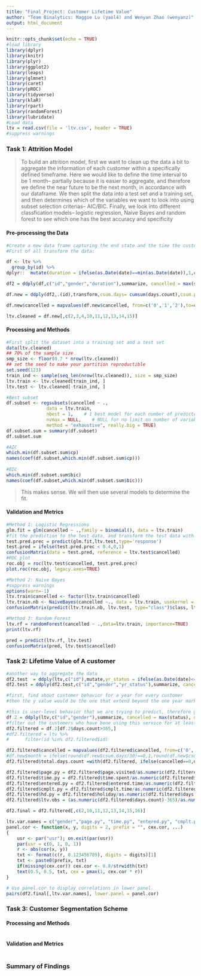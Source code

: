 ```yaml
---
title: "Final_Project: Customer Lifetime Value"
author: "Team Binalytics: Maggie Lu (yaol4) and Wenyan Zhao (wenyanz)"
output: html_document
---
```


```r
knitr::opts_chunk$set(echo = TRUE)
#load library
library(dplyr)
library(knitr)
library(plyr)
library(ggplot2)
library(leaps)
library(glmnet)
library(caret)
library(pROC)
library(tidyverse)
library(klaR)
library(rpart)
library(randomForest)
library(lubridate)
#Load data
ltv = read.csv(file = 'ltv.csv', header = TRUE)
#suppress warnings
```

### Task 1: Attrition Model
> To build an attrition model, first we want to clean up the data a bit to aggregate the information of each customer within a specifically defined timeframe. Here we would like to define the time interval to be 1 month-- partially because it is easier to aggregate, and therefore we define the near future to be the next month, in accordance with our dataframe. We then split the data into a test set and a training set, and then determines which of the variables we want to look into using subset selection criterias-- AIC/BIC. Finally, we look into different classfication models-- logistic regression, Naive Bayes and random forest to see which one has the best accuracy and specificity

#### Pre-processing the Data
```r

#Create a new data frame capturing the end state and the time the customer's in the system
#First of all transform the data: 

df <- ltv %>%
  group_by(id) %>%
dplyr::  mutate(duration = ifelse(as.Date(date)==min(as.Date(date)),1,ceiling(((as.Date(date)-min(as.Date(date))))/30)))

df2 = ddply(df,c("id","gender","duration"),summarize, cancelled = max(status), days.count = length(date), page.visited=sum(pages),time.spent=sum(onsite),entered.time = sum(entered), cmplt.time = sum(completed),holiday = max(holiday))

df.new = ddply(df2,.(id),transform,csum.days= cumsum(days.count),csum.page=cumsum(page.visited),csum.onsite= cumsum(time.spent), csum.entered = cumsum(entered.time), csum.cmplt.time = cumsum(cmplt.time))

df.new$cancelled = mapvalues(df.new$cancelled, from=c('0','1','2'),to=c(0,0,1))

ltv.cleaned = df.new[,c(2,3,4,10,11,12,13,14,15)]
```

#### Processing and Methods
```r
#First split the dataset into a training set and a test set
data(ltv.cleaned)
## 70% of the sample size
smp_size <- floor(0.7 * nrow(ltv.cleaned))
## set the seed to make your partition reproductible
set.seed(123)
train_ind <- sample(seq_len(nrow(ltv.cleaned)), size = smp_size)
ltv.train <- ltv.cleaned[train_ind, ]
ltv.test <- ltv.cleaned[-train_ind, ]

#Best subset
df.subset <- regsubsets(cancelled ~ .,
               data = ltv.train,
               nbest = 1,    # 1 best model for each number of predictors
               nvmax = NULL,    # NULL for no limit on number of variables
               method = "exhaustive", really.big = TRUE)
df.subset.sum = summary(df.subset)
df.subset.sum

#AIC
which.min(df.subset.sum$cp)
names(coef(df.subset,which.min(df.subset.sum$cp)))
 
#BIC
which.min(df.subset.sum$bic)
names(coef(df.subset,which.min(df.subset.sum$bic)))
```
> This makes sense. We will then use several models to determine the fit.

#### Validation and Metrics
```r
#Method 1: Logistic Regressions
glm.fit = glm(cancelled ~ .,family = binomial(), data = ltv.train)
#fit the prediction to the test data, and transform the test data with a cut off of 0.5 to see the confusion matrix for fitting
test.pred.prec = predict(glm.fit,ltv.test,type='response')
test.pred = ifelse(test.pred.prec < 0.4,0,1)
confusionMatrix(data = test.pred, reference = ltv.test$cancelled)
#ROC plot
roc.obj = roc(ltv.test$cancelled, test.pred.prec)
plot.roc(roc.obj, legacy.axes=TRUE)
```
> 

```r
#Method 2: Naive Bayes
#suppress warnings
options(warn=-1)
ltv.train$cancelled <- factor(ltv.train$cancelled)
ltv.train.nb <- NaiveBayes(cancelled ~., data = ltv.train, usekernel = TRUE)
confusionMatrix(predict(ltv.train.nb, ltv.test, type="class")$class, ltv.test$cancelled)
```

```r
#Method 3: Random Forest
ltv.rf = randomForest(cancelled ~ .,data=ltv.train, importance=TRUE)
print(ltv.rf)

pred = predict(ltv.rf, ltv.test)
confusionMatrix(pred, ltv.test$cancelled)
```

### Task 2: Lifetime Value of A customer
```r
#another way to aggregate the data
df2.test  = ddply(ltv,c("id"),mutate,yr_status = ifelse(as.Date(date)<=min(as.Date(date))+365,"<1yr",">1yr"))
df2.test = ddply(df2.test,c("id","gender","yr_status"),summarize, cancelled = max(status), days.count = max(as.Date(date))-min(as.Date(date)),days.left = as.Date("2014-12-31")- max(as.Date(date)),page.visited=sum(pages),time.spent=sum(onsite),entered.time = sum(entered), cmplt.time = sum(completed),holiday = max(holiday))

```


```r
#first, find about customer behavior for a year for every customer
#then the y value would be the one that extend beyond the one year mark until the churn time. 

#this is user-level behavior that we are trying to predict, therefore group the data by user_id
df.2 = ddply(ltv,c("id","gender"),summarize, cancelled = max(status), days.count = max(as.Date(date))-min(as.Date(date)),days.left = as.Date("2014-12-31")- max(as.Date(date)),page.visited=sum(pages),time.spent=sum(onsite),entered.time = sum(entered), cmplt.time = sum(completed),holiday = max(holiday))
#filter out the customers who have bene using this service for at least a year-- these are the customers we want to measure value for
df2.filtered = df.2[df.2$days.count>365,]
#df2.filtered = ltv %>%
#      filter(id %in% df2.filtered$id)

df2.filtered$cancelled = mapvalues(df2.filtered$cancelled, from=c('0','1','2'),to=c(0,0,1))
#df.new$month = ifelse(round(df.new$csum.days/30)==0,1,round(df.new$csum.days/30))
df2.filtered$total.days.count =with(df2.filtered, ifelse(cancelled==0,days.count+days.left,days.count))

df2.filtered$page.py = df2.filtered$page.visited/as.numeric(df2.filtered$days.count)*365
df2.filtered$time.py = df2.filtered$time.spent/as.numeric(df2.filtered$days.count)*365
df2.filtered$entered.py = df2.filtered$entered.time/as.numeric(df2.filtered$days.count)*365
df2.filtered$cmplt.py = df2.filtered$cmplt.time/as.numeric(df2.filtered$days.count)*365
df2.filtered$hd.py = df2.filtered$holiday/as.numeric(df2.filtered$days.count)*365
df2.filtered$ltv.obs = (as.numeric(df2.filtered$days.count)-365)/as.numeric(df2.filtered$days.count)

df2.final = df2.filtered[,c(2,10,11,12,13,14,15,16)]
```

```r
ltv.var.names = c("gender","page.py", "time.py", "entered.py", "cmplt.py","hd.py")
panel.cor <- function(x, y, digits = 2, prefix = "", cex.cor, ...)
{
    usr <- par("usr"); on.exit(par(usr))
    par(usr = c(0, 1, 0, 1))
    r <- abs(cor(x, y))
    txt <- format(c(r, 0.123456789), digits = digits)[1]
    txt <- paste0(prefix, txt)
    if(missing(cex.cor)) cex.cor <- 0.8/strwidth(txt)
    text(0.5, 0.5, txt, cex = pmax(1, cex.cor * r))
}

# Use panel.cor to display correlations in lower panel.
pairs(df2.final[,ltv.var.names], lower.panel = panel.cor)
```

### Task 3: Customer Segmentation Scheme
#### Processing and Methods
```r


```
#### Validation and Metrics
```r


```

### Summary of Findings
